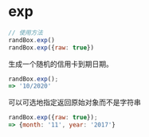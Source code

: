 # exp

```js
// 使用方法
randBox.exp()
randBox.exp({raw: true})
```

生成一个随机的信用卡到期日期。

```js
randBox.exp();
=> '10/2020'
```

可以可选地指定返回原始对象而不是字符串

```js
randBox.exp({raw: true});
=> {month: '11', year: '2017'}
```
